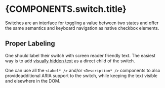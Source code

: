 


# {COMPONENTS.switch.title}

Switches are an interface for toggling a value between two states and offer the same semantics and
keyboard navigation as native checkbox elements.

<RunningShowcase source={ProcessedBasicExample} class={COMPONENTS.switch.color}>
  <SwitchBasicExample />
</RunningShowcase>

## Proper Labeling

One should label their switch with screen reader friendly text. The easiest way is to add [visually
hidden text][visually_hidden] as a direct child of the switch.

<CodeSampleShowcase source={ProcessedWithDirectLabelExample} />

One can use all the `<Label* />` and/or `<Description* />` components to also provideadditional ARIA
support to the switch, while keeping the text visible and elsewhere in the DOM.

<CodeSampleShowcase source={ProcessedWithCustomLabelExample} />

<ComponentAPIExplorer components={SwitchComponentDocumentation} />

[visually_hidden]: /labeling-and-descriptions#visually-hidden-elements
